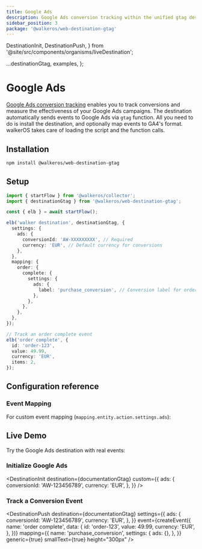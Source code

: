```yaml
---
title: Google Ads
description: Google Ads conversion tracking within the unified gtag destination
sidebar_position: 3
package: '@walkeros/web-destination-gtag'
---
```


  DestinationInit,
  DestinationPush,
} from '@site/src/components/organisms/liveDestination';

  ...destinationGtag,
  examples,
};

# Google Ads

<PackageLink
  env="web"
  github="packages/web/destinations/gtag"
  npm="@walkeros/web-destination-gtag"
/>

[Google Ads conversion tracking](https://support.google.com/google-ads/answer/1722022?hl=en)
enables you to track conversions and measure the effectiveness of your Google
Ads campaigns. The destination automatically sends events to Google Ads via
`gtag` function. All you need to do is install the destination, and optionally
map events to GA4's format. walkerOS takes care of loading the script and the
function calls.

## Installation

```bash
npm install @walkeros/web-destination-gtag
```

## Setup

```typescript
import { startFlow } from '@walkeros/collector';
import { destinationGtag } from '@walkeros/web-destination-gtag';

const { elb } = await startFlow();

elb('walker destination', destinationGtag, {
  settings: {
    ads: {
      conversionId: 'AW-XXXXXXXXX', // Required
      currency: 'EUR', // Default currency for conversions
    },
  },
  mapping: {
    order: {
      complete: {
        settings: {
          ads: {
            label: 'purchase_conversion', // Conversion label for order complete
          },
        },
      },
    },
  },
});

// Track an order complete event
elb('order complete', {
  id: 'order-123',
  value: 49.99,
  currency: 'EUR',
  items: 2,
});
```

## Configuration reference

<SchemaSettingsTable schema={schemas.ads} />

### Event Mapping

For custom event mapping (`mapping.entity.action.settings.ads`):

<SchemaSettingsTable schema={schemas.ads} />

## Live Demo

Try the Google Ads destination with real events:

### Initialize Google Ads

<DestinationInit
  destination={documentationGtag}
  custom={{
    ads: {
      conversionId: 'AW-123456789',
      currency: 'EUR',
    },
  }}
/>

### Track a Conversion Event

<DestinationPush
  destination={documentationGtag}
  settings={{
    ads: {
      conversionId: 'AW-123456789',
      currency: 'EUR',
    },
  }}
  event={createEvent({
    name: 'order complete',
    data: {
      id: 'order-123',
      value: 49.99,
      currency: 'EUR',
    },
  })}
  mapping={{
    name: 'purchase_conversion',
    settings: {
      ads: {},
    },
  }}
  generic={true}
  smallText={true}
  height="300px"
/>
